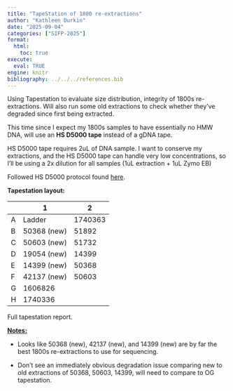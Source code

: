 ```yaml
---
title: "TapeStation of 1800 re-extractions"
author: "Kathleen Durkin"
date: "2025-09-04"
categories: ["SIFP-2025"]
format:
  html:
    toc: true
execute: 
  eval: TRUE
engine: knitr
bibliography: ../../../references.bib
---
```


Using Tapestation to evaluate size distribution, integrity of 1800s re-extractions. Will also run some old extractions to check whether they've degraded since first being extracted.

This time since I expect my 1800s samples to have essentially no HMW DNA, will use an **HS D5000 tape** instead of a gDNA tape.

HS D5000 tape requires 2uL of DNA sample. I want to conserve my extractions, and the HS D5000 tape can handle very low concentrations, so I'll be using a 2x dilution for all samples (1uL extraction + 1uL Zymo EB)

Followed HS D5000 protocol found [here](./protocols/Agilent_4200_D5000_QuickGuide.pdf).

**Tapestation layout:**

|     | 1           | 2       |
|-----|-------------|---------|
| A   | Ladder      | 1740363 |
| B   | 50368 (new) | 51892   |
| C   | 50603 (new) | 51732   |
| D   | 19054 (new) | 14399   |
| E   | 14399 (new) | 50368   |
| F   | 42137 (new) | 50603   |
| G   | 1606826     |         |
| H   | 1740336     |         |

Full tapestation report.

[**Notes:**]{.underline}

-   Looks like 50368 (new), 42137 (new), and 14399 (new) are by far the best 1800s re-extractions to use for sequencing.

-   Don't see an immediately obvious degradation issue comparing new to old extractions of 50368, 50603, 14399, will need to compare to OG tapestation.
